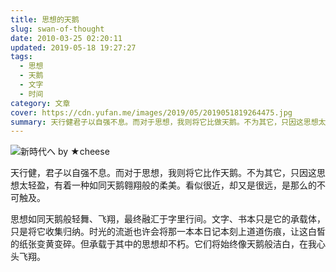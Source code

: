 ```yaml
---
title: 思想的天鹅
slug: swan-of-thought
date: 2010-03-25 02:20:11
updated: 2019-05-18 19:27:27
tags:
  - 思想
  - 天鹅
  - 文字
  - 时间
category: 文章
cover: https://cdn.yufan.me/images/2019/05/2019051819264475.jpg
summary: 天行健君子以自强不息。而对于思想，我则将它比做天鹅。不为其它，只因这思想太轻盈，有着一种如同天鹅翱翔般柔美。
---
```


![新時代へ by ★cheese](https://cdn.yufan.me/images/2019/05/2019051819264475.jpg)

<MusicPlayer netease={268154} />

天行健，君子以自强不息。而对于思想，我则将它比作天鹅。不为其它，只因这思想太轻盈，有着一种如同天鹅翱翔般的柔美。看似很近，却又是很远，是那么的不可触及。

思想如同天鹅般轻舞、飞翔，最终融汇于字里行间。文字、书本只是它的承载体，只是将它收集归纳。时光的流逝也许会将那一本本日记本刻上道道伤痕，让这白皙的纸张变黄变碎。但承载于其中的思想却不朽。它们将始终像天鹅般洁白，在我心头飞翔。
